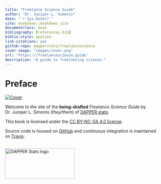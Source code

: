 ```yaml
--- 
title: "Freelance Science Guide"
author: "Dr. Juniper L. Simonis"
date: "`r Sys.Date()`"
site: bookdown::bookdown_site
documentclass: book
bibliography: [references.bib]
biblio-style: apalike
link-citations: yes
github-repo: dapperstats/freelancescience
cover-image: "images/cover.png"
url: 'https\://freelancescience.guide'
description: "A guide to freelancing science."
---
```



# Preface {-}

[![Cover](images/cover.png)](https://freelancescience.guide)


Welcome to the site of the **being-drafted** *Freelance Science Guide*
by Dr. Juniper L. Simonis (*they/them*) of 
[DAPPER stats](http://dapperstats.com).

This book is licensed under the
[CC BY-NC-SA 4.0 license](http://creativecommons.org/licenses/by-nc-sa/4.0/).

Source code is housed on [GitHub](https://github.com/DAPPERstats/FreelanceScience) and
continuous integration is maintained on [Travis](https://travis-ci.org/dapperstats/FreelanceScience).

<br>
<a href="http://dapperstats.com">
<img src="images/dapper.png" alt="DAPPER Stats logo"
	width="227.5" height="100" class ="center"/>
</a>